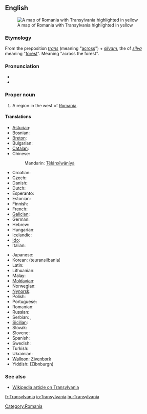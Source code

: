 ==English==
[[Image:Transylvania.png|thumb|right|A map of Romania with Transylvania highlighted in yellow]]

===Etymology===
From the {{etyl|la}} preposition ''[[trans#Latin|trans]]'' (meaning "[[across]]") + ''[[silvam]]'', the {{accusative}} {{singular}} of ''[[silva]]'' meaning "[[forest]]". Meaning "across the forest".

===Pronunciation===
* {{IPA|/tɹænsl'veɪniə/}}
* {{rhymes|eɪniə}}

===Proper noun===
{{en-proper noun}}

# A region in the west of [[Romania]].

====Translations====
{{trans-top|Transylvania}}
* [[Asturian]]: {{t-|ast|Transilvania|f|xs=Asturian}}
* Bosnian: {{t|bs|Transilvanija|f}}
* [[Breton]]: {{t|br|Treuzsilvania|xs=Breton}}
* Bulgarian: {{t|bg|Трансилвания|f|tr=Transilvanija|sc=Cyrl}}
* [[Catalan]]: {{t-|ca|Transsilvània|f}}
* Chinese: {{zh-ts|特蘭西瓦尼亞|特兰西瓦尼亚}}
*: Mandarin: [[Tèlánxīwǎníyà]]
* Croatian: {{t|hr|Transilvanija|f}}
* Czech: {{t|cs|Sedmihradsko|n}}
* Danish: {{t|da|Transsylvanien|c}}
* Dutch: {{t|nl|Transsylvanië|n}}
* Esperanto: {{t|eo|Transilvanio|xs=Esperanto}}
* Estonian: {{t-|et|Transilvaania}}
* Finnish: {{t-|fi|Transilvania}}
* French: {{t+|fr|Transylvanie|f}}
* [[Galician]]: {{t-|gl|Transilvania|f|xs=Galician}}
* German: {{t-|de|Siebenbürgen|n}}
* Hebrew: {{t|he|טרנסילבניה|f|sc=Hebr}}
* Hungarian: {{t+|hu|Erdély}}
* Icelandic: {{t|is|Transylvanía|f}}
* [[Ido]]: {{t+|io|Transilvania|xs=Ido}}
* Italian: {{t-|it|Transilvania|f}}
{{trans-mid}}
* Japanese: {{t|ja|トランシルヴァニア|tr=toranshiruvania|sc=Jpan}}
* Korean: {{t|ko|트란실바니아|sc=Hang}} (teuransilbania)
* Latin: {{t|la|Transsilvania|f}}
* Lithuanian: {{t|lt|Transilvanija|xs=Lithuanian}} {{g|Lithuanian}}
* Malay: {{t-|ms|Transylvania|xs=Malay}}
* [[Moldavian]]: {{t|mo|Трансилвания|f|tr=Transilvania|sc=Cyrl|xs=Moldavian}}
* Norwegian: {{t-|no|Transilvania}} {{g|Norwegian}}
* [[Nynorsk]]: {{t-|nn|Transilvania|xs=Norwegian Nynorsk}}
* Polish: {{t|pl|Siedmiogród|m}}
* Portuguese: {{t|pt|Transilvânia|f}}
* Romanian: {{t-|ro|Transilvania|f}}
* Russian: {{t|ru|Трансильвания|f|tr=Transil’vanija|sc=Cyrl}}
* Serbian: {{t|sr|Трансилванија|f|sc=Cyrl}}, {{t|sr|Transilvanija|f}}
* [[Sicilian]]: {{t-|scn|Transilvania|f|xs=Sicilian}}
* Slovak: {{t|sk|Sedmohradsko|n}}
* Slovene: {{t|sl|Transilvanija|f}}
* Spanish: {{t-|es|Transilvania|f}}
* Swedish: {{t|sv|Transsylvanien|c}}
* Turkish: {{t|tr|Erdel Beyliği}}
* Ukrainian: {{t|uk|Семигород|m|tr=Semigorod|sc=Cyrl|xs=Ukrainian}}
* [[Walloon]]: [[Zivenbork]]
* Yiddish: {{t|yi|זיבנבורגן|sc=Hebr|xs=Yiddish}} (Zibnburgn) {{n}}
{{trans-bottom}}

===See also===
* [[w:Transylvania|Wikipedia article on Transylvania]]

[[Category:Romania]]

[[fr:Transylvania]]
[[io:Transylvania]]
[[hu:Transylvania]]